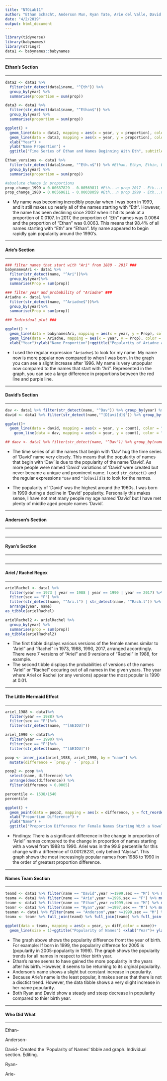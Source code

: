 ---
title: "NTOLab11"
author: "Ethan Schacht, Anderson Mun, Ryan Tate, Arie del Valle, David Orozco"
date: "4/2/2019"
output: html_document
---

```{r,echo=FALSE, include=FALSE}

library(tidyverse)
library(babynames)
library(stringr)
data1 <- babynames::babynames
```

**** 
#### Ethan's Section
****
```{r,echo=FALSE}

data2 <- data1 %>%
  filter(str_detect(data1$name, "^Eth")) %>%
  group_by(year) %>%
  summarise(proportion = sum(prop))

data3 <- data1 %>%
  filter(str_detect(data1$name, "^Ethan$")) %>%
  group_by(year) %>%
  summarise(proportion = sum(prop))

ggplot() +
  geom_line(data = data2, mapping = aes(x = year, y = proportion), color = "blue") +
  geom_line(data = data3, mapping = aes(x = year, y = proportion), color = "red") +
  xlab("Year") +
  ylab("Name Proportion") +
  ggtitle("Time Series of Ethan and Names Beginning With Eth", subtitle = "Blue = Names Starting With Eth; Red = Ethan")

Ethan_versions <- data1 %>%
  filter(str_detect(data1$name, "^Eth.n$")) %>% #Ethan, Ethyn, Ethin, Ethon, etc.
  group_by(year) %>%
  summarise(proportion = sum(prop))

#absolute change in proportions
prop_change_1999 = 0.00637829 - 0.00569811 #Eth...n prop 2017 - Eth...n prop 1999 = 0.00068
prop_change_1980 = 0.00569811 - 0.00038059 #Eth...n prop 1999 - Eth...n prop 1980 = 0.00532

```

* My name was becoming incredibly popular when I was born in 1999, and it still makes up nearly
all of the names starting with "Eth".  However, the name has been declining since 2002 when it 
hit its peak at a proportion of 0.0107.  In 2017, the proportion of "Eth" names was 0.0064 and 
the proportion of "Ethan" was 0.0063.  This means that 98.4% of all names starting with "Eth" 
are "Ethan".  My name appeared to begin rapidly gain popularity around the 1990's.

**** 
#### Arie's Section
****
```{r,echo=FALSE}
### filter names that start with "Ari" from 1880 - 2017 ###
babynamesAri <- data1 %>%
  filter(str_detect(name, "^Ari"))%>%
  group_by(year)%>%
  summarise(Prop = sum(prop))

### filter year and probability of "Ariadne" ###
Ariadne <- data1 %>%
  filter(str_detect(name, "^Ariadne$"))%>%
  group_by(year)%>%
  summarise(Prop = sum(prop))

### Individual plot ###

ggplot() +
  geom_line(data = babynamesAri, mapping = aes(x = year, y = Prop), color = "red") +
  geom_line(data = Ariadne, mapping = aes(x = year, y = Prop), color = "purple") +
  xlab("Year")+ylab("Name Proportion")+ggtitle("Popularity of Ariadne and 'Ari'(1880-2017)", subtitle = "(Red = 'Ari', Purple = Ariadne)")

```

* I used the regular expression `^Ariadne$` to look for my name. My name now is more popular now compared to when I was born. In the graph you can see a slight increase after 1996. My name is very unpopular now compared to the names that start with "Ari". Represented in the graph, you can see a large difference in proportions between the red line and purple line.

**** 
#### David's Section
****
```{r,echo=FALSE}

dav <- data1 %>% filter(str_detect(name, "^Dav")) %>% group_by(year) %>% summarise(count = sum(prop))
david <- data1 %>% filter(str_detect(name,"^[D]avi[d]$")) %>% group_by(year) %>% summarise(count = sum(prop)) 

ggplot()+
  geom_line(data = david, mapping = aes(x = year, y = count), color = "blue")+
    geom_line(data = dav, mapping = aes(x = year, y = count), color = "red") + ggtitle("Time Series of 'Dav' and 'David' names", subtitle = "Red = Names Starting With Dav; Blue = David")+ ylab("Name Proportion")

## daov <- data1 %>% filter(str_detect(name, "^Dav")) %>% group_by(name) %>% count()

```

* The time series of all the names that begin with 'Dav' hug the time series of 'David' name very closely. This means that the popularity of names that begin with 'Dav' is due to the popularity of the name 'David'. As more people were named 'David' variations of 'David' were created but never became a unique and prominent name. I used `str_detect()` and the regular expressions `^Dav` and `^[D]avi[d]$` to look for the names. 

* The popularity of 'David' was the highest around the 1960s. I was born in 1999 during a decline in 'David' popularity. Personally this makes sense, I have not met many people my age named 'David' but I have met plenty of middle aged people names 'David'.

**** 
#### Anderson's Section
****
```{r,echo=FALSE}

```

**** 
#### Ryan's Section
****
```{r,echo=FALSE}

```

**** 
#### Ariel / Rachel Regex
****
```{r,echo=FALSE}

arielRachel <- data1 %>%
  filter(year == 1973 | year == 1988 | year == 1990 | year == 2017) %>%
  filter(sex == "F") %>%
  filter(str_detect(name, "^Ari.l") | str_detect(name, "^Rach.l")) %>%
  arrange(year, name)
as_tibble(arielRachel)

arielRachel2 <- arielRachel %>%
  group_by(year) %>%
  summarise(prop = sum(prop))
as_tibble(arielRachel2)

```

* The first tibble displays various versions of the female names similar to "Ariel" and "Rachel" in 1973, 1988, 1990, 2017, arranged accordingly.  There were 7 versions of "Ariel" and 9 versions of "Rachel" in 1988, for example.
* The second tibble displays the probabilities of versions of the names "Ariel" or "Rachel" occuring out of all names in the given years. The year where Ariel or Rachel (or any versions) appear the most popular is 1990 at 0.01.

**** 
#### The Little Mermaid Effect
****
```{r,echo=FALSE}

ariel_1988 <- data1%>%
  filter(year == 1988) %>%
  filter(sex == "F")%>%
  filter(str_detect(name, "^[AEIOU]"))

ariel_1990 <- data1%>%
  filter(year == 1990) %>%
  filter(sex == "F")%>%
  filter(str_detect(name, "^[AEIOU]"))

poop <- inner_join(ariel_1988, ariel_1990, by = "name") %>%
  mutate(difference = `prop.y` - `prop.x`) 

poop2 <- poop %>%
  select(name, difference) %>%
  arrange(desc(difference)) %>%
  filter(difference > 0.0005)

percentile <- 1538/1540
percentile

ggplot() +
  geom_point(data = poop2, mapping = aes(x = difference, y = fct_reorder(name, difference))) +
  xlab("Proportion Difference") +
  ylab("Name") +
  ggtitle("Proportion Difference for Female Names Starting With a Vowel (1988-1990)")

```

* Findings: There is a significant difference in the change in proportion of "Ariel" names compared to the change in proportion of names starting with a vowel from 1988 to 1990.  Ariel was in the 99.9 percentile for this change with a difference of 0.00128231, only behind "Alyssa".  This graph shows the most increasingly popular names from 1988 to 1990 in the order of greatest proportion difference.

**** 
#### Names Team Section
****
```{r, echo = FALSE, message=FALSE} 
teamd <- data1 %>% filter(name == "David",year >=1999,sex == "M") %>% mutate(diff = (prop - prop[1])) 
teama <- data1 %>% filter(name == "Arie",year >=1996,sex == "F") %>% mutate(diff = (prop - prop[1])) 
teame <- data1 %>% filter(name == "Ethan",year >=1999,sex == "M") %>% mutate(diff = (prop - prop[1])) 
teamr <- data1 %>% filter(name == "Ryan",year >=1997,sex == "M") %>% mutate(diff = (prop - prop[1])) 
teaman <- data1 %>% filter(name == "Anderson",year >=1999,sex == "M") %>% mutate(diff = (prop - prop[1])) 
teamx <- teamr %>% full_join(teamd) %>% full_join(teame) %>% full_join(teama) %>% full_join(teaman) 
 
ggplot(data = teamx, mapping = aes(x = year, y= diff,color = name))+ 
  geom_line(size = 1)+ggtitle("Popularity of Names") +xlab("Year")+ ylab("Popularity Difference") 
```

* The graph above shows the popularity difference fromt the year of birth. For example: If born in 1999, the populariry differnce for 2005 is (popularity in 2005-popularity in 1999). The graph shows the popularity trends for all names in respect to thier birth year.
* Ethan's name seems to have gained the more popularity in the years after his birth. However, it seems to be returning to its orginal popularity.
* Anderson's name shows a slight but constant increase in popularity.
* Because Arie's name is the least popular, it makes sense that there is not a disctict trend. However, the data tibble shows a very slight increase in her name popularity.
* Both Ryan and David show a steady and steep decrease in popularity compared to thier birth year.

**** 
#### Who Did What
****
Ethan-

Anderson-

David- Created the 'Popularity of Names' tibble and graph. Individual section. Editing.

Ryan-

Arie-